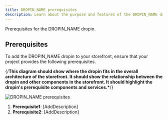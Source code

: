 ```yaml
---
title: DROPIN_NAME prerequisites
description: Learn about the purpose and features of the DROPIN_NAME dropin.
---
```



Prerequisites for the DROPIN_NAME dropin.

## Prerequisites

To add the DROPIN_NAME dropin to your storefront, ensure that your project provides the following prerequisites.

{/**This diagram should show where the dropin fits in the overall architecture of the storefront.
It should show the relationship between the dropin and other components in the storefront.
It should highlight the dropin's prerequisite components and services.\***/}

<Diagram>![DROPIN_NAME prerequisites](@images/placeholder.webp)</Diagram>

<Callouts>

1. **Prerequisite1**: [AddDescription]
1. **Prerequisite2**: [AddDescription]

</Callouts>
